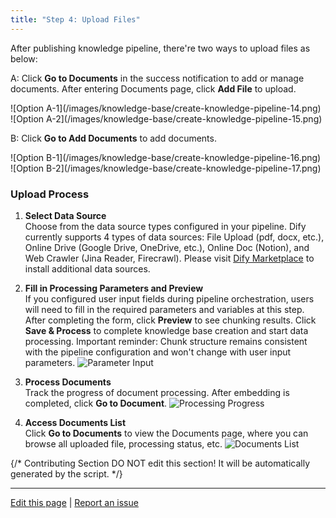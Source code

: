 ```yaml
---
title: "Step 4: Upload Files"
---
```


After publishing knowledge pipeline, there're two ways to upload files as below:

A: Click **Go to Documents** in the success notification to add or manage documents. After entering Documents page, click **Add File** to upload.

<div style={{display: 'flex', flexWrap: 'wrap', gap: '30px'}}>
  <div style={{flex: 1, minWidth: '200px'}}>
    ![Option A-1](/images/knowledge-base/create-knowledge-pipeline-14.png)
  </div>
  <div style={{flex: 2, minWidth: '300px'}}>
    ![Option A-2](/images/knowledge-base/create-knowledge-pipeline-15.png)
  </div>
</div>

B: Click **Go to Add Documents** to add documents.

<div style={{display: 'flex', flexWrap: 'wrap', gap: '30px'}}>
  <div style={{flex: 1, minWidth: '200px'}}>
    ![Option B-1](/images/knowledge-base/create-knowledge-pipeline-16.png)
  </div>
  <div style={{flex: 2, minWidth: '300px'}}>
    ![Option B-2](/images/knowledge-base/create-knowledge-pipeline-17.png)
  </div>
</div>

### Upload Process

1. **Select Data Source**  
   Choose from the data source types configured in your pipeline. Dify currently supports 4 types of data sources: File Upload (pdf, docx, etc.), Online Drive (Google Drive, OneDrive, etc.), Online Doc (Notion), and Web Crawler (Jina Reader, Firecrawl). 
   Please visit [Dify Marketplace](https://marketplace.dify.ai/) to install additional data sources.

2. **Fill in Processing Parameters and Preview**  
   If you configured user input fields during pipeline orchestration, users will need to fill in the required parameters and variables at this step. After completing the form, click **Preview** to see chunking results. Click **Save & Process** to complete knowledge base creation and start data processing.
   <Warning>
   Important reminder: Chunk structure remains consistent with the pipeline configuration and won't change with user input parameters.
   </Warning>
   ![Parameter Input](/images/knowledge-base/create-knowledge-pipeline-18.png)

3. **Process Documents**  
   Track the progress of document processing. After embedding is completed, click **Go to Document**.
   ![Processing Progress](/images/knowledge-base/create-knowledge-pipeline-19.png)

4. **Access Documents List**  
   Click **Go to Documents** to view the Documents page, where you can browse all uploaded file, processing status, etc.
   ![Documents List](/images/knowledge-base/create-knowledge-pipeline-20.png)

{/*
Contributing Section
DO NOT edit this section!
It will be automatically generated by the script.
*/}

---

[Edit this page](https://github.com/langgenius/dify-docs/edit/main/en/guides/knowledge-base/knowledge-pipeline/upload-files.mdx) | [Report an issue](https://github.com/langgenius/dify-docs/issues/new?template=docs.yml)

